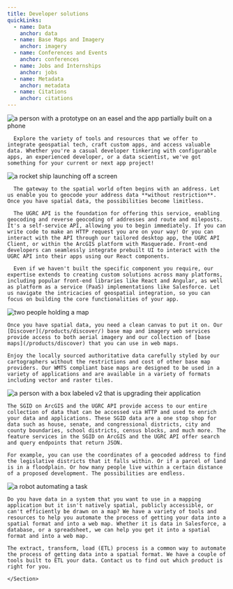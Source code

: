 ```yaml
---
title: Developer solutions
quickLinks:
  - name: Data
    anchor: data
  - name: Base Maps and Imagery
    anchor: imagery
  - name: Conferences and Events
    anchor: conferences
  - name: Jobs and Internships
    anchor: jobs
  - name: Metadata
    anchor: metadata
  - name: Citations
    anchor: citations
---
```




<Layout title={frontmatter.title}>
  <Section title="Solutions for developers" stripe>
  <QuickLinks links={frontmatter.quickLinks} slot="quick-links" />
    <Image
      slot="image"
      src={developmentPhoto}
      loading="eager"
      alt="a person with a prototype on an easel and the app partially built on a phone"
      class="w-full max-w-[400px] rounded-2xl"
    />

      Explore the variety of tools and resources that we offer to integrate geospatial tech, craft custom apps, and access valuable data. Whether you're a casual developer tinkering with configurable apps, an experienced developer, or a data scientist, we've got something for your current or next app project!

  </Section>
  <Section title="Spatially enable it" actionText="Start geocoding" actionUrl="/products/api">
    <Image
      slot="image"
      src={rocketPhoto}
      alt="a rocket ship launching off a screen"
      class="w-full max-w-[400px]"
    />

      The gateway to the spatial world often begins with an address. Let us enable you to geocode your address data **without restriction**. Once you have spatial data, the possibilities become limitless.

      The UGRC API is the foundation for offering this service, enabling geocoding and reverse geocoding of addresses and route and mileposts. It's a self-service API, allowing you to begin immediately. If you can write code to make an HTTP request you are on your way! Or you can interact with the API through our tailored desktop app, the UGRC API Client, or within the ArcGIS platform with Masquerade. Front-end developers can seamlessly integrate prebuilt UI to interact with the UGRC API into their apps using our React components.

      Even if we haven't built the specific component you require, our expertise extends to creating custom solutions across many platforms, including popular front-end libraries like React and Angular, as well as platform as a service (PaaS) implementations like Salesforce. Let us navigate the intricacies of geospatial integration, so you can focus on building the core functionalities of your app.

  </Section>
  <Section title="Show it off" actionText="View our base maps" actionUrl="/products/discover" stripe>
    <Image
      slot="image"
      src={mapPhoto}
      alt="two people holding a map"
      class="w-full max-w-[400px]"
    />

    Once you have spatial data, you need a clean canvas to put it on. Our [Discover](/products/discover/) base map and imagery web services provide access to both aerial imagery and our collection of [base maps](/products/discover) that you can use in web maps.

    Enjoy the locally sourced authoritative data carefully styled by our cartographers without the restrictions and cost of other base map providers. Our WMTS compliant base maps are designed to be used in a variety of applications and are available in a variety of formats including vector and raster tiles.

  </Section>
  <Section title="Enrich it" actionText="Browse our data" actionUrl="/products/sgid">
    <Image
      slot="image"
      src={enhancePhoto}
      alt="a person with a box labeled v2 that is upgrading their application"
      class="w-full max-w-[400px]"
    />

    The SGID on ArcGIS and the UGRC API provide access to our entire collection of data that can be accessed via HTTP and used to enrich your data and applications. These SGID data are a one stop shop for data such as house, senate, and congressional districts, city and county boundaries, school districts, census blocks, and much more. The feature services in the SGID on ArcGIS and the UGRC API offer search and query endpoints that return JSON.

    For example, you can use the coordinates of a geocoded address to find the legislative districts that it falls within. Or if a parcel of land is in a floodplain. Or how many people live within a certain distance of a proposed development. The possibilities are endless.

  </Section>
  <Section title="Automate it" actionText="Contact us" actionUrl="/contact" stripe>
   <Image
      slot="image"
      src={automationPhoto}
      alt="a robot automating a task"
      class="w-full max-w-[400px]"
    />

    Do you have data in a system that you want to use in a mapping application but it isn't natively spatial, publicly accessible, or can't efficiently be drawn on a map? We have a variety of tools and resources to help you automate the process of getting your data into a spatial format and into a web map. Whether it is data in Salesforce, a database, or a spreadsheet, we can help you get it into a spatial format and into a web map.

    The extract, transform, load (ETL) process is a common way to automate the process of getting data into a spatial format. We have a couple of tools built to ETL your data. Contact us to find out which product is right for you.

    </Section>
</Layout>
